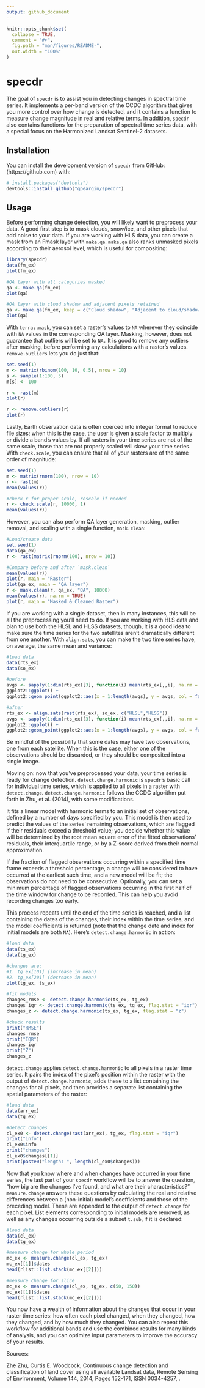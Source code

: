 ```yaml
---
output: github_document
---
```


<!-- README.md is generated from README.Rmd. Please edit that file -->

```r
knitr::opts_chunk$set(
  collapse = TRUE,
  comment = "#>",
  fig.path = "man/figures/README-",
  out.width = "100%"
)
```

# specdr

<!-- badges: start -->
<!-- badges: end -->

The goal of `specdr` is to assist you in detecting changes in spectral time series. It implements a per-band version of the CCDC algorithm that gives you more control over how change is detected, and it contains a function to measure change magnitude in real and relative terms. In addition, `specdr` also contains functions for the preparation of spectral time series data, with a special focus on the Harmonized Landsat Sentinel-2 datasets.


## Installation

You can install the development version of `specdr` from GitHub:(https://github.com) with:

``` r
# install.packages("devtools")
devtools::install_github("gpeargin/specdr")
```

## Usage

Before performing change detection, you will likely want to preprocess your data. A good first step is to mask clouds, snow/ice, and other pixels that add noise to your data. If you are working with HLS data, you can create a mask from an Fmask layer with `make.qa`. `make.qa` also ranks unmasked pixels according to their aerosol level, which is useful for compositing:

```r
library(specdr)
data(fm_ex)
plot(fm_ex)

#QA layer with all categories masked
qa <- make.qa(fm_ex)
plot(qa)

#QA layer with cloud shadow and adjacent pixels retained
qa <- make.qa(fm_ex, keep = c("Cloud shadow", "Adjacent to cloud/shadow"))
plot(qa)
```

With `terra::mask`, you can set a raster's values to `NA` wherever they coincide with `NA` values in the corresponding QA layer. Masking, however, does not guarantee that outliers will be set to `NA.` It is good to remove any outliers after masking, before performing any calculations with a raster's values. `remove.outliers` lets you do just that:

```r
set.seed(1)
m <- matrix(rbinom(100, 10, 0.5), nrow = 10)
s <- sample(1:100, 5)
m[s] <- 100

r <- rast(m)
plot(r)

r <- remove.outliers(r)
plot(r)
```

Lastly, Earth observation data is often coerced into integer format to reduce file sizes; when this is the case, the user is given a scale factor to multiply or divide a band's values by. If all rasters in your time series are not of the same scale, those that are not properly scaled will skew your time series. With `check.scale`, you can ensure that all of your rasters are of the same order of magnitude:

```r
set.seed(1)
m <- matrix(rnorm(100), nrow = 10)
r <- rast(m)
mean(values(r))

#check r for proper scale, rescale if needed
r <- check.scale(r, 10000, 1)
mean(values(r))
```

However, you can also perform QA layer generation, masking, outlier removal, and scaling with a single function, `mask.clean`:

```r
#Load/create data
set.seed(1)
data(qa_ex)
r <- rast(matrix(rnorm(100), nrow = 10))

#Compare before and after `mask.clean`
mean(values(r))
plot(r, main = "Raster")
plot(qa_ex, main = "QA layer")
r <- mask.clean(r, qa_ex, "QA", 10000)
mean(values(r), na.rm = TRUE)
plot(r, main = "Masked & Cleaned Raster")
```

If you are working with a single dataset, then in many instances, this will be all the preprocessing you'll need to do. If you are working with HLS data and plan to use both the HLSL and HLSS datasets, though, it is a good idea to make sure the time series for the two satellites aren't dramatically different from one another. With `align.sats`, you can make the two time series have, on average, the same mean and variance:

```r
#load data
data(rts_ex)
data(so_ex)

#before
avgs <- sapply(1:dim(rts_ex)[3], function(i) mean(rts_ex[,,i], na.rm = TRUE))
ggplot2::ggplot() +
ggplot2::geom_point(ggplot2::aes(x = 1:length(avgs), y = avgs, col = factor(so_ex)))

#after
rts_ex <- align.sats(rast(rts_ex), so_ex, c("HLSL","HLSS"))
avgs <- sapply(1:dim(rts_ex)[3], function(i) mean(rts_ex[,,i], na.rm = TRUE))
ggplot2::ggplot() +
ggplot2::geom_point(ggplot2::aes(x = 1:length(avgs), y = avgs, col = factor(so_ex)))
```

Be mindful of the possibility that some dates may have two observations, one from each satellite. When this is the case, either one of the observations should be discarded, or they should be composited into a single image.

Moving on: now that you've preprocessed your data, your time series is ready for change detection. `detect.change.harmonic` is `specdr`'s basic call for individual time series, which is applied to all pixels in a raster with `detect.change`. `detect.change.harmonic` follows the CCDC algorithm put forth in Zhu, et al. (2014), with some modifications.

It fits a linear model with harmonic terms to an initial set of observations, defined by a number of days specified by you. This model is then used to predict the values of the series' remaining observations, which are flagged if their residuals exceed a threshold value; you decide whether this value will be determined by the root mean square error of the fitted observations' residuals, their interquartile range, or by a Z-score derived from their normal approximation. 

If the fraction of flagged observations occurring within a specified time frame exceeds a threshold percentage, a change will be considered to have occurred at the earliest such time, and a new model will be fit; the observations do not need to be consecutive. Optionally, you can set a minimum percentage of flagged observations occurring in the first half of the time window for change to be recorded. This can help you avoid recording changes too early.

This process repeats until the end of the time series is reached, and a list containing the dates of the changes, their index within the time series, and the model coefficients is returned (note that the change date and index for initial models are both `NA`). Here's `detect.change.harmonic` in action:

```r
#load data
data(ts_ex)
data(tg_ex)

#changes are:
#1. tg_ex[101] (increase in mean)
#2. tg_ex[201] (decrease in mean)
plot(tg_ex, ts_ex)

#fit models
changes_rmse <- detect.change.harmonic(ts_ex, tg_ex)
changes_iqr <- detect.change.harmonic(ts_ex, tg_ex, flag.stat = "iqr")
changes_z <- detect.change.harmonic(ts_ex, tg_ex, flag.stat = "z")

#check results
print("RMSE")
changes_rmse
print("IQR")
changes_iqr
print("Z")
changes_z
```

`detect.change` applies `detect.change.harmonic` to all pixels in a raster time series. It pairs the index of the pixel's position within the raster with the output of `detect.change.harmonic`, adds these to a list containing the changes for all pixels, and then provides a separate list containing the spatial parameters of the raster:

```r
#load data
data(arr_ex)
data(tg_ex)

#detect changes
cl_ex0 <- detect.change(rast(arr_ex), tg_ex, flag.stat = "iqr")
print("info")
cl_ex0$info
print("changes")
cl_ex0$changes[[1]]
print(paste0("length: ", length(cl_ex0$changes)))
```

Now that you know where and when changes have occurred in your time series, the last part of your `specdr` workflow will be to answer the question, "how big are the changes I've found, and what are their characteristics?" `measure.change` answers these questions by calculating the real and relative differences between a (non-initial) model's coefficients and those of the preceding model. These are appended to the output of `detect.change` for each pixel. List elements corresponding to initial models are removed, as well as any changes occurring outside a subset `t.sub`, if it is declared:

```r
#load data
data(cl_ex)
data(tg_ex)

#measure change for whole period
mc_ex <- measure.change(cl_ex, tg_ex)
mc_ex[[1]]$dates
head(rlist::list.stack(mc_ex[[2]]))

#measure change for slice
mc_ex <- measure.change(cl_ex, tg_ex, c(50, 150))
mc_ex[[1]]$dates
head(rlist::list.stack(mc_ex[[2]]))
```

You now have a wealth of information about the changes that occur in your raster time series: how often each pixel changed, when they changed, how they changed, and by how much they changed. You can also repeat this workflow for additional bands and use the combined results for many kinds of analysis, and you can optimize input parameters to improve the accuracy of your results.

Sources:

Zhe Zhu, Curtis E. Woodcock, Continuous change detection and classification of land cover using all available Landsat data, Remote Sensing of Environment, Volume 144, 2014, Pages 152-171, ISSN 0034-4257, \href{https://doi.org/10.1016/j.rse.2014.01.011}{https://doi.org/10.1016/j.rse.2014.01.011}.
